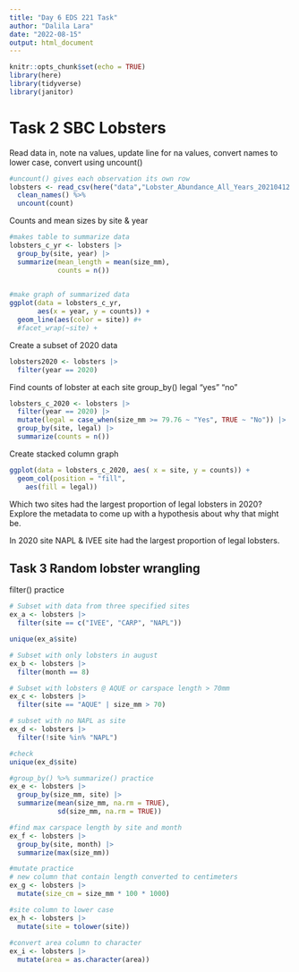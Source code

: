 ```yaml
---
title: "Day 6 EDS 221 Task"
author: "Dalila Lara"
date: "2022-08-15"
output: html_document
---
```


```r
knitr::opts_chunk$set(echo = TRUE)
library(here)
library(tidyverse)
library(janitor)
```
# Task 2 SBC Lobsters 

Read data in, note na values, update line for na values, convert names to lower case, convert using uncount()
```r
#uncount() gives each observation its own row
lobsters <- read_csv(here("data","Lobster_Abundance_All_Years_20210412.csv"), na = c("-99999", "")) %>% 
  clean_names() %>% 
  uncount(count)
```

Counts and mean sizes by site & year
```r
#makes table to summarize data 
lobsters_c_yr <- lobsters |>
  group_by(site, year) |>
  summarize(mean_length = mean(size_mm),
            counts = n())
  

#make graph of summarized data 
ggplot(data = lobsters_c_yr, 
       aes(x = year, y = counts)) +
  geom_line(aes(color = site)) #+
  #facet_wrap(~site) +

```

Create a subset of 2020 data
```r
lobsters2020 <- lobsters |>
  filter(year == 2020)
```

Find counts of lobster at each site group_by()
legal "yes" "no"
```r
lobsters_c_2020 <- lobsters |>
  filter(year == 2020) |>
  mutate(legal = case_when(size_mm >= 79.76 ~ "Yes", TRUE ~ "No")) |>
  group_by(site, legal) |>
  summarize(counts = n())
```

Create stacked column graph
```r
ggplot(data = lobsters_c_2020, aes( x = site, y = counts)) +
  geom_col(position = "fill",
    aes(fill = legal)) 
```
Which two sites had the largest proportion of legal lobsters in 2020? Explore the metadata to come up with a hypothesis about why that might be.

  In 2020 site NAPL & IVEE site had the largest proportion of legal lobsters.
  
## Task 3 Random lobster wrangling
filter() practice

```r
# Subset with data from three specified sites
ex_a <- lobsters |>
  filter(site == c("IVEE", "CARP", "NAPL"))

unique(ex_a$site)
```


```r
# Subset with only lobsters in august
ex_b <- lobsters |>
  filter(month == 8)
```

```r
# Subset with lobsters @ AQUE or carspace length > 70mm
ex_c <- lobsters |>
  filter(site == "AQUE" | size_mm > 70)
```

```r
# subset with no NAPL as site
ex_d <- lobsters |>
  filter(!site %in% "NAPL")

#check 
unique(ex_d$site)
```

```r
#group_by() %>% summarize() practice
ex_e <- lobsters |>
  group_by(size_mm, site) |>
  summarize(mean(size_mm, na.rm = TRUE),
            sd(size_mm, na.rm = TRUE))
```

```r
#find max carspace length by site and month
ex_f <- lobsters |>
  group_by(site, month) |>
  summarize(max(size_mm))
```

```r
#mutate practice 
# new column that contain length converted to centimeters 
ex_g <- lobsters |>
  mutate(size_cm = size_mm * 100 * 1000) 

#site column to lower case
ex_h <- lobsters |>
  mutate(site = tolower(site))
  
#convert area column to character 
ex_i <- lobsters |> 
  mutate(area = as.character(area))
```



